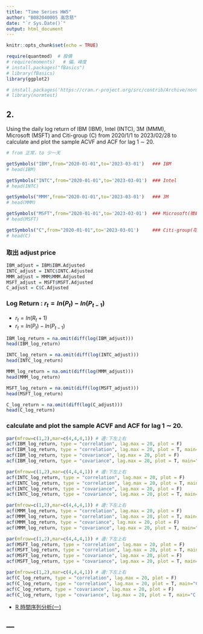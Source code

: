 ---
title: "Time Series HW5"
author: "B082040005 高念慈"
date: "`r Sys.Date()`"
output: html_document
---

```{r setup, include=FALSE}
knitr::opts_chunk$set(echo = TRUE)
```

```{r echo=F, results='hide', message=FALSE, warning=FALSE}
require(quantmod)  # 股價
# require(moments)   # 偏、峰度
# install.packages("fBasics")
# library(fBasics)
library(ggplot2)

# install.packages('https://cran.r-project.org/src/contrib/Archive/normtest/normtest_1.1.tar.gz')
# library(normtest)
```

## 2.
Using the daily log return of IBM (IBM), Intel (INTC), 3M (MMM), <br> 
Microsoft (MSFT) and Citi-group (C) from 2020/1/1 to 2023/02/28 to <br>
calculate and plot the sample ACVF and ACF for lag 1 ∼ 20.

```{r}
# from 正常，to 少一天

getSymbols("IBM",from="2020-01-01",to='2023-03-01')   ### IBM
# head(IBM)

getSymbols("INTC",from="2020-01-01",to='2023-03-01')  ### Intel
# head(INTC)

getSymbols("MMM",from="2020-01-01",to='2023-03-01')   ### 3M
# head(MMM)

getSymbols("MSFT",from="2020-01-01",to='2023-03-01')  ### Microsoft(微軟)
# head(MSFT)

getSymbols("C",from="2020-01-01",to='2023-03-01')     ### Citi-group(花旗)
# head(C)

```

### 取出 adjust price

```{r}
IBM_adjust = IBM$IBM.Adjusted
INTC_adjust = INTC$INTC.Adjusted
MMM_adjust = MMM$MMM.Adjusted
MSFT_adjust = MSFT$MSFT.Adjusted
C_adjust = C$C.Adjusted
```

### Log Return : $r_t = ln(P_t) - ln(P_{t-1})$

+ $r_t = ln(R_t + 1)$
+ $r_t = ln(P_t) - ln(P_{t-1})$

```{r}
IBM_log_return = na.omit(diff(log(IBM_adjust)))
head(IBM_log_return)

INTC_log_return = na.omit(diff(log(INTC_adjust)))
head(INTC_log_return)

MMM_log_return = na.omit(diff(log(MMM_adjust)))
head(MMM_log_return)

MSFT_log_return = na.omit(diff(log(MSFT_adjust)))
head(MSFT_log_return)

C_log_return = na.omit(diff(log(C_adjust)))
head(C_log_return)
```

### calculate and plot the sample ACVF and ACF for lag 1 ∼ 20.

```{r}
par(mfrow=c(1,2),mar=c(4,4,4,1)) # 邊:下左上右
acf(IBM_log_return, type = "correlation", lag.max = 20, plot = F)
acf(IBM_log_return, type = "correlation", lag.max = 20, plot = T, main="IBM ACF")
acf(IBM_log_return, type = "covariance", lag.max = 20, plot = F)
acf(IBM_log_return, type = "covariance", lag.max = 20, plot = T, main="IBM ACVF")
```

```{r}
par(mfrow=c(1,2),mar=c(4,4,4,1)) # 邊:下左上右
acf(INTC_log_return, type = "correlation", lag.max = 20, plot = F)
acf(INTC_log_return, type = "correlation", lag.max = 20, plot = T, main="INTC ACF")
acf(INTC_log_return, type = "covariance", lag.max = 20, plot = F)
acf(INTC_log_return, type = "covariance", lag.max = 20, plot = T, main="INTC ACVF")
```

```{r}
par(mfrow=c(1,2),mar=c(4,4,4,1)) # 邊:下左上右
acf(MMM_log_return, type = "correlation", lag.max = 20, plot = F)
acf(MMM_log_return, type = "correlation", lag.max = 20, plot = T, main="MMM ACF")
acf(MMM_log_return, type = "covariance", lag.max = 20, plot = F)
acf(MMM_log_return, type = "covariance", lag.max = 20, plot = T, main="MMM ACVF")
```

```{r}
par(mfrow=c(1,2),mar=c(4,4,4,1)) # 邊:下左上右
acf(MSFT_log_return, type = "correlation", lag.max = 20, plot = F)
acf(MSFT_log_return, type = "correlation", lag.max = 20, plot = T, main="MSFT ACF")
acf(MSFT_log_return, type = "covariance", lag.max = 20, plot = F)
acf(MSFT_log_return, type = "covariance", lag.max = 20, plot = T, main="MSFT ACVF")
```

```{r}
par(mfrow=c(1,2),mar=c(4,4,4,1)) # 邊:下左上右
acf(C_log_return, type = "correlation", lag.max = 20, plot = F)
acf(C_log_return, type = "correlation", lag.max = 20, plot = T, main="C ACF")
acf(C_log_return, type = "covariance", lag.max = 20, plot = F)
acf(C_log_return, type = "covariance", lag.max = 20, plot = T, main="C ACVF")
```

+ [R 時間序列分析(一)](https://rpubs.com/ivan0628/TimeSeries01)

---
---
